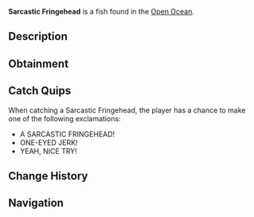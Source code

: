 {{FishInfobox
|image          = Sarcastic Fringehead.png
|rarity         = Legendary
|sea            = Second Sea
|location       = [[Open Ocean]]
|sublocation    = 
|sources        = Fishing Rod
|radar_location = 
|prog_speed     = -42
|xp             = 680
|weather        = Rain
|time           = Day
|season         = Autumn
|bait           = Gale Grub
|base_weight    = 140
|base_value     = 1350
|weight_range   = 85
|base_chance    = 30
|base_resil     = 24
}}
'''Sarcastic Fringehead''' is a {{Rarity|Legendary}} fish found in the [[Open Ocean]].

== Description ==
{{Description|A desaturated red fish with yellow-orange fins, one eye missing and a sarcastic mop of hair.|Bestiary Entry}}

== Obtainment ==
{{Description|It mocks you where the rain hits hard.|Bestiary Hint}}
{{Fish Availability|
Open Ocean
Open Ocean/Sea Leviathan
|top_rods      = 
Frostfire Rod\89276.11\56635.23;
Steady Rod\88178.32\56306.71;
Free Spirit Rod\69741.17\52602.9;
Event Horizon Rod\61547.63\50433.47;
Astral Rod\61547.63\50433.47;
Great Rod of Oscar\60007.33\60726.49;
Astralhook Rod\57785.04\59764.42;
Carrot Rod\52729.66\55640.84;
Nocturnal Rod\14724.06\48914.91;
Lucky Rod\31189.5\52427.85;
Trident Rod\53688.3\36349.14;
Verdant Shear Rod\47771.07\54945.38;
Blazebringer Rod\44442.12\47360.77;
No-Life Rod\36783.46\30275.27;
Seraphic Rod\31323.45\31812.07;
Ethereal Prism Rod\31312.36\32711.45;
Challenger's Rod\29425.3\28795.12;
Rod Of The Forgotten Fang\28848.54\29750.05;
Rod Of The Exalted One\28762.59\30269.44;
Rod Of The Depths\28136.33\28645.19;
Depthseeker Rod\27622.41\26318.1;
Volcanic Rod\27463.73\26942.18;
Avalanche Rod\27302.31\25909.24;
Zeus Rod\27290.22\26771.97
|recommended   = Free Spirit Rod
}}

== Catch Quips ==
When catching a Sarcastic Fringehead, the player has a chance to make one of the following exclamations:
* A SARCASTIC FRINGEHEAD!
* ONE-EYED JERK!
* YEAH, NICE TRY!

== Change History ==
{{Change History|{{subst:Current Version}}}}

== Navigation ==
{{Fish Navbox|Open Ocean}}